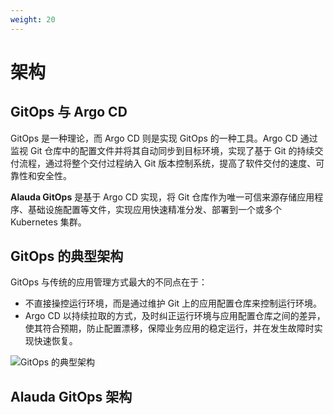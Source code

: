 ```yaml
---
weight: 20
---
```


# 架构

## GitOps 与 Argo CD 

GitOps 是一种理论，而 Argo CD 则是实现 GitOps 的一种工具。Argo CD 通过监视 Git 仓库中的配置文件并将其自动同步到目标环境，实现了基于 Git 的持续交付流程，通过将整个交付过程纳入 Git 版本控制系统，提高了软件交付的速度、可靠性和安全性。

**Alauda GitOps** 是基于 Argo CD 实现，将 Git 仓库作为唯一可信来源存储应用程序、基础设施配置等文件，实现应用快速精准分发、部署到一个或多个 Kubernetes 集群。

## GitOps 的典型架构
GitOps 与传统的应用管理方式最大的不同点在于：
- 不直接操控运行环境，而是通过维护 Git 上的应用配置仓库来控制运行环境。
- Argo CD 以持续拉取的方式，及时纠正运行环境与应用配置仓库之间的差异，使其符合预期，防止配置漂移，保障业务应用的稳定运行，并在发生故障时实现快速恢复。

![GitOps 的典型架构](/docs/zh/ui/gitops/images/architecture_gitops.jpg)

## Alauda GitOps 架构


